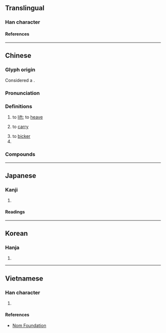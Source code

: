 {{character info}}
==Translingual==

===Han character===
{{Han char|rn=64|rad=手|as=05|sn=8|four=53060|canj=QIR|ids=⿰扌台}}

====References====
{{Han ref|kx=0423.010|dkj=11910|dj=0770.160|hdz=31862.040|uh=62AC}}

----

==Chinese==
{{zh-forms|t2=擡}}

===Glyph origin===
{{Han etym}}
Considered a {{zh-l|後起字}}. {{Han compound|扌|台|ls=psc|c1=s|c2=p|t1=hand}} 

===Pronunciation===
{{zh-pron
|m=tái
|c=toi4
|h=pfs=thòi
|md=tài
|mn=ml:thâi/qz,tw:thai
|mn-t=tai5
|w=3de
|mc=y
|oc=y
|ma=y
|cat=v,cls
}}

===Definitions===
{{zh-hanzi}}

# to [[lift]]; to [[heave]]
# {{lb|zh|of many people}} to [[carry]]
# to [[bicker]]
# {{zh-classifier|things [[carried]] by several people}}

===Compounds===
{{zh-der|八抬轎|不受抬舉|哄抬物價|平抬|不識抬舉|不中抬舉|大抬其槓|八抬八簇|哄抬|廝抬廝敬|抬貼|抬閣|抬價|抬頭紋|抬眼|挪抬|抬肩|抬頭挺胸|抬頦|抬轎|抬身|抬頭|抬轎子|抬到天上|抬帖|抬高|抬愛|抬行市|抬鼓弄|抬車|抬舉|抬秤|抬迭|抬槓|高抬身價|高抬貴手|高抬明鏡|龍抬頭}}

{{zh-cat|Beginning}}

----

==Japanese==

===Kanji===
{{ja-kanji|grade=|rs=手05}}

# {{rfdef|ja|sort=手05}}

====Readings====
{{ja-readings
|goon=ち
|kanon=ち
|kanyoon=たい
|kun=もた-げる
}}

----

==Korean==

===Hanja===
{{ko-hanja|태}}

# {{rfdef|ko|sort=手05}}

----

==Vietnamese==

===Han character===
{{vi-readings|rs=手05|reading=đài}}

# {{rfdef|vi|sort=手05}}

====References====
* [http://nomfoundation.org/common/nom_details.php?codepoint=62ac Nom Foundation]